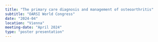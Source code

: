 ```yaml
---
title: "The primary care diagnosis and management of osteoarthritis"
subtitle: "OARSI World Congress"
date: "2024-04"
location: "Vienna"
meeting-date: "April 2024"
type: "poster presentation"
---
```


